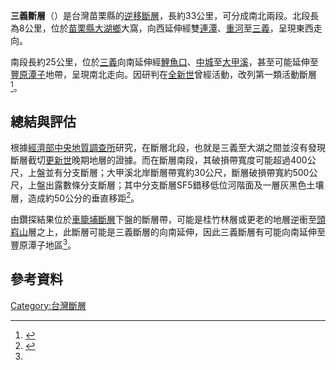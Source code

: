 '''三義斷層'''（{{lang-en|'''Sanyi Fault'''}}）是台灣苗栗縣的[[逆斷層|逆移斷層]]，長約33公里，可分成南北兩段。北段長為8公里，位於[[苗栗縣|苗栗縣]][[大湖鄉_(台灣)|大湖鄉]]大窩，向西延伸經雙[[連潭|連潭]]、[[重河|重河]]至[[三義鄉_(台灣)|三義]]，呈現東西走向。

南段長約25公里，位於[[三義鄉_(台灣)|三義]]向南延伸經[[鯉魚口|鯉魚口]]、[[中城|中城]]至[[大甲溪|大甲溪]]，甚至可能延伸至[[豐原|豐原]][[潭子|潭子]]地帶，呈現南北走向。因研判在[[全新世|全新世]]曾經活動，改列第一類活動斷層<ref>{{cite web|url=http://fault.moeacgs.gov.tw/MgFault/Home/pageMap?LFun=1|title=台灣活動斷層|author=經濟部|date=2016-02-09|access-date=2016-02-09|archive-url=https://web.archive.org/web/20170625151911/http://fault.moeacgs.gov.tw/MgFault/Home/pageMap?LFun=1|archive-date=2017-06-25|dead-url=yes}}</ref>。

==總結與評估==

根據[[經濟部中央地質調查所|經濟部中央地質調查所]]研究，在斷層北段，也就是三義至大湖之間並沒有發現斷層截切[[更新世|更新世]]晚期地層的證據。而在斷層南段，其破損帶寬度可能超過400公尺，上盤並有分支斷層；大甲溪北岸斷層帶寬約30公尺，斷層破損帶寬約500公尺，上盤出露數條分支斷層；其中分支斷層SF5錯移低位河階面及一層灰黑色土壤層，造成約50公分的垂直移距<ref name=台灣活動斷層>{{cite web|url=http://fault.moeacgs.gov.tw/MgFault/Home/pageMap?LFun=1|title=台灣活動斷層|author=經濟部中央地質調查所|date=2016-02-09|access-date=2016-02-09|archive-url=https://web.archive.org/web/20170625151911/http://fault.moeacgs.gov.tw/MgFault/Home/pageMap?LFun=1|archive-date=2017-06-25|dead-url=yes}}</ref>。

由鑽探結果位於[[車籠埔斷層|車籠埔斷層]]下盤的斷層帶，可能是桂竹林層或更老的地層逆衝至[[頭嵙山|頭嵙山]]層之上，此斷層可能是三義斷層的向南延伸，因此三義斷層有可能向南延伸至豐原潭子地區<ref name=台灣活動斷層/>。

==參考資料==
{{Reflist|2}}

{{台灣斷層|中}}

[[Category:台灣斷層|Category:台灣斷層]]